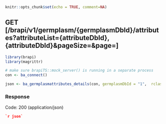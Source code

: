 ```r
knitr::opts_chunk$set(echo = TRUE, comment=NA)
```
## GET [/brapi/v1/germplasm/{germplasmDbId}/attributes?attributeList={attributeDbId},{attributeDbId}&pageSize=&page=]

```r
library(brapi)
library(magrittr)

# make sure brapiTS::mock_server() is running in a separate process
con <- ba_connect()

json <- ba_germplasmattributes_details(con, germplasmDbId = "1",  rclass = "json")
```

### Response

Code: 200 (application/json)

```json
`r json`
```


